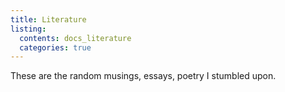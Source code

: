```yaml
---
title: Literature
listing: 
  contents: docs_literature
  categories: true
---
```


These are the random musings, essays, poetry I stumbled upon.
